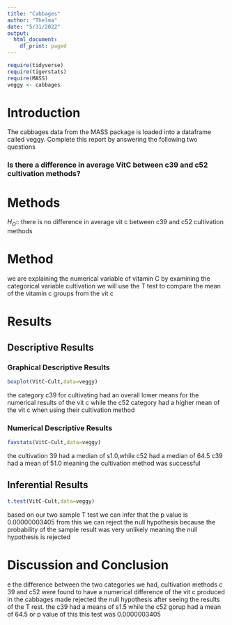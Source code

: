 ```yaml
---
title: "Cabbages"
author: "Thelma"
date: "5/31/2022"
output:
  html_document:
    df_print: paged
---
```


```r
require(tidyverse)
require(tigerstats)
require(MASS)
veggy <- cabbages
```

# Introduction

<!--In this section you explain what you are trying to show.  Where did the data come from?  What is the research or other question you are trying to answer?!-->
 The cabbages data from the MASS package is loaded into a dataframe called veggy. Complete this report by answering the following two questions  
 
### Is there a difference in average VitC between c39 and c52 cultivation methods?  
# Methods
$H_O$:: there is no difference in average vit c between c39 and c52 cultivation methods

# Method
we are explaining the numerical variable of vitamin C by examining the categorical variable cultivation we will use the T test to compare the mean of the vitamin c groups from the vit c


<!--Decide on your methods:  use "variable analysis" or other appropriate descriptors.  Make sure to choose at least one graphical method and at least one numerical method.!-->

# Results

<!--Divide this section into two sub-sections:  One for your descriptive  results and one for your inferential results.!-->

## Descriptive Results

### Graphical Descriptive Results

```r
boxplot(VitC~Cult,data=veggy)
```


the category c39 for cultivating had an overall lower means for the numerical results of the vit c while the
c52 category had a higher mean of the vit c when using their cultivation method  



<!--Graphical results here.  Make sure to show your code.  Provide appropriate labels for axes, giving units if possible, and provide a good title for the graph, too.  Use the graphical results to describe the patterns if any that exist in the data as focused toward the research question!-->

### Numerical Descriptive Results

<!--Numerical results go here. Use the numerical results to describe the patterns if any that exist in the data as focused toward the research question!-->

```r
favstats(VitC~Cult,data=veggy)
```

the cultivation 39 had a median of s1.0,while c52 had a median of 64.5 c39 had a mean of 51.0 meaning the cultivation method was successful  

## Inferential Results

<!--State hypothesis clearly.  Make sure your discussion of the inferential test covers all the aspects that the test output produces, such as test statistic, p-value etc.  Make a decision about the null hypothesis, explain the assumptions on which the selected test/procedure was based, and why the chosen procedure satisfys the assumptions and is appropriate to answer the research question!-->

```r
t.test(VitC~Cult,data=veggy)
```

based on our two sample T test we can infer that the p value is 0.00000003405 from this we can reject the null hypothesis because the probability of the sample result was very unlikely meaning the null hypothesis is rejected  


# Discussion and Conclusion
e
<!--Discussion and conclusion here.  If you found a relationship be sure to consider whether the relationship occurs because one of the variavbles causes the other, or whether they perhasps are related for some other reason.  Watch the chapter 6 videos from the GeorgeTown videos collection.!-->
the difference between the two categories we had, cultivation methods c 39 and c52 were found to have a numerical difference of the vit c produced in the cabbages made rejected the null hypothesis after seeing the results of the T rest. the c39 had a means of s1.5 while the c52 gorup had a mean of 64.5 or p value of this this test was 0.0000003405  